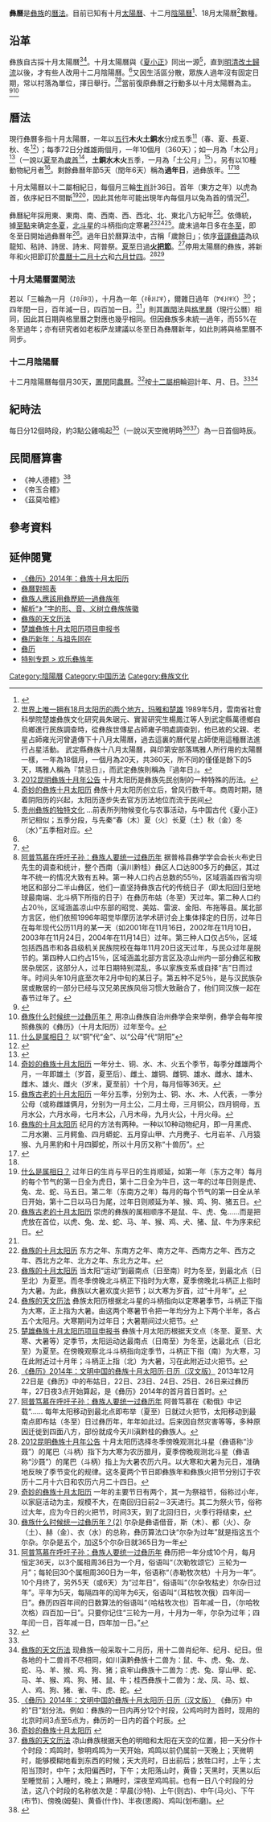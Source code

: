 {{Contains Yi text}}
'''彝曆'''是[[彝族|彝族]]的[[曆法|曆法]]。目前已知有十月[[陽曆|太陽曆]]、十二月[[陰陽曆|陰陽曆]]<ref name="公农回傣彝藏佛历和儒略日对照表">{{cite book | title=公农回傣彝藏佛历和儒略日对照表（622－2050年） | publisher=科学出版社 | author=王焕春 等 编 | year=1991-12}}</ref>、18月太陽曆<ref>[http://www.yrgz.com/detail.php?id=238 世界上唯一拥有18月太阳历的两个地方，玛雅和楚雄]{{Dead link|date=2018年6月 |bot=InternetArchiveBot |fix-attempted=no }} 1989年5月，雲南省社會科學院楚雄彝族文化研究員朱琚元、實習研究生楊鳳江等人到武定縣萬德鄉自烏鄉進行民族調查時，從彝族世傳星占師雍子明處調查到，他已故的父親、老星占師雍光河曾遺傳下十八月太陽曆，過去這裏的曆代星占師使用這種曆法進行占星活動。 武定縣彝族十八月太陽曆，與印第安部落瑪雅人所行用的太陽曆一樣，一年為18個月，一個月為20天，共360天，所不同的僅僅是餘下的5天，瑪雅人稱為『禁忌日』，而武定彝族則稱為『過年日』。</ref>數種。

== 沿革 ==
彝族自古採十月太陽曆<ref>[http://www.yizuren.com/plus/view.php?aid=14513 2012昆明彝族十月年公告] {{Wayback|url=http://www.yizuren.com/plus/view.php?aid=14513 |date=20150518112449 }} 十月太阳历是彝族先民创制的一种特殊的历法。</ref><ref>[http://www.lszxc.cn/news/2014120185136_1297.html 奇妙的彝族十月太阳历] {{webarchive|url=https://web.archive.org/web/20150518074803/http://www.lszxc.cn/news/2014120185136_1297.html |date=2015-05-18 }} 彝族十月太阳历创立后，曾风行数千年。商周时期，随着阴阳历的兴起，太阳历逐步失去官方历法地位而流于民间</ref>。十月太陽曆與《[[夏小正|夏小正]]》同出一源<ref>[http://blog.sina.com.cn/s/blog_4db9bb76010180rv.html 贵州彝族的独特文化] {{Wayback|url=http://blog.sina.com.cn/s/blog_4db9bb76010180rv.html |date=20160304110316 }} ...前表所列物候变化与农事活动，与中国古代《夏小正》所记相似；五季分段，与先秦“春（木）夏（火）长夏（土）秋（金）冬（水）”五季相对应。</ref>，直到[[明清|明清]][[改土歸流|改土歸流]]以後，才有些人改用十二月陰陽曆。<ref name="彝历-中国古代的天文与历法" />又因生活區分散，眾族人過年沒有固定日期，常以村落為單位，擇日舉行。<ref name="彝历新年话渊源">{{cite journal | url=http://xuewen.cnki.net/CJFD-ZGCH201304040.html | title=彝历新年话渊源 | journal=中国工会财会 | year=2013 | access-date=2014-04-09 | archive-date=2014-04-13 | archive-url=https://web.archive.org/web/20140413134750/http://xuewen.cnki.net/CJFD-ZGCH201304040.html | dead-url=no }}</ref><ref>[http://www.yizuren.com/plus/view.php?aid=13107 阿普笃慕在呼吁子孙：彝族人要统一过彝历年] {{Wayback|url=http://www.yizuren.com/plus/view.php?aid=13107 |date=20130505031705 }} 据普格县彝学学会会长火布史日先生的调查和统计，整个西南（滇川黔桂）彝区人口达800多万的彝区，其过年不统一的情况大致有五种。第一种人口约占总数的55％，区域涵盖四省沟坝地区和部分二半山彝区，他们一直坚持彝族古代的传统日子（即太阳回归至地球最南端、北斗柄下所指的日子）在彝历布姑（冬至）天过年。第二种人口约占20％，区域涵盖凉山中东部的昭觉、美姑、雷波、金阳、布拖等县。属北部方言区，他们依照1996年昭觉毕摩历法学术研讨会上集体择定的日历，过年日在每年现代公历11月的某一天（如2001年在11月16日，2002年在11月10日，2003年在11月24日，2004年在11月14日）过年。第三种人口仅占5％，区域包括西昌市和各县级机关民族院校在每年11月20日这天过年，与民众过年是脱节的。第四种人口约占15％，区域涵盖北部方言区及凉山州内一部分彝区和散居杂居区，这部分人，过年日期特别混乱，多以家族支系或自择“吉”日而过年。时间头年10月底至次年2月中旬的某日子。第五种不足5％，是与汉民族杂居或散居的一部分已经与汉兄弟民族风俗习惯大致融合了，他们同汉族一起在春节过年了。</ref>當前復原彝曆之行動多以十月太陽曆為主。<ref>{{Cite web |url=http://www.cxyzbm.com/ns_detail.asp?id=500453&nowmenuid=500122 |title=楚雄彝族十月太阳历项目申报书 |access-date=2015-05-05 |archive-date=2019-06-03 |archive-url=https://web.archive.org/web/20190603110206/http://www.cxyzbm.com/ns_detail.asp?id=500453&nowmenuid=500122 }}</ref><ref>[http://www.yizuren.com/plus/view.php?aid=13818 彝族什么时候统一过彝历年？] {{Wayback|url=http://www.yizuren.com/plus/view.php?aid=13818 |date=20150324204729 }} 用凉山彝族自治州彝学会来举例，彝学会每年按照彝族的《彝历》（十月太阳历）过年至今。</ref>

== 曆法 ==
現行彝曆多指十月太陽曆，一年以[[五行|五行]]'''木火土銅水'''分成五季<ref>[http://www.zgnongli.com/shiershengxiao/shengxiaowenda/5498.html 什么是属相日？] {{Wayback|url=http://www.zgnongli.com/shiershengxiao/shengxiaowenda/5498.html |date=20160305012852 }} 以“铜”代“金”、以“公母”代“阴阳”</ref>（春、夏、長夏、秋、冬<ref>{{Cite web |url=http://blog.sina.com.cn/s/blog_4db9bb76010180rv.html |title=贵州彝族的独特文化 |accessdate=2015-05-05 |archive-date=2016-03-04 |archive-url=https://web.archive.org/web/20160304110316/http://blog.sina.com.cn/s/blog_4db9bb76010180rv.html |dead-url=no }}</ref>）；每季72日分雌雄兩個月，一年10個月（360天）；如一月為「木公月」<ref name="#1">{{Cite web |url=http://blog.sina.com.cn/s/blog_6160e78f0102v0fx.html |title=《彝历》2014年：文明中国的彝族十月太阳历·日历（汉文版） |accessdate=2015-05-05 |archive-date=2016-03-04 |archive-url=https://web.archive.org/web/20160304125445/http://blog.sina.com.cn/s/blog_6160e78f0102v0fx.html |dead-url=no }}</ref>（一說以[[夏至|夏至]]為[[歲首|歲首]]<ref>[http://www.lszxc.cn/news/2014120185136_1297.html 奇妙的彝族十月太阳历] {{webarchive|url=https://web.archive.org/web/20150518074803/http://www.lszxc.cn/news/2014120185136_1297.html |date=2015-05-18 }} 一年分土、铜、水、木、火五个季节，每季分雌雄两个月，一年即雄土（岁首，夏至后）、雌土、雄铜、雌铜、雄水、雌水、雄木、雌木、雄火、雌火（岁末，夏至前）十个月，每月恒等36天。</ref>，'''土銅水木火'''五季，一月為「土公月」<ref>[http://www.cctv.com/folklore/20050521/100340.shtml 彝族古老的十月太阳历] {{Wayback|url=http://www.cctv.com/folklore/20050521/100340.shtml |date=20160306011803 }} 一年分五季，分别为土、铜、水、木、人代表，一季分公母（或称雌雄俩月，分别为一月土公，二月土母，三月铜公，四月铜母，五月水公，六月水母，七月木公，八月木母，九月火公，十月火母。</ref>）。另有以10種動物紀月者<ref>[http://blog.sina.com.cn/s/blog_4db9bb76010180rv.html 彝族的十月太阳历] {{Wayback|url=http://blog.sina.com.cn/s/blog_4db9bb76010180rv.html |date=20160304110316 }} 纪月的方法有两种。一种以10种动物纪月，即一月黑虎、二月水獭、三月鳄鱼、四月蟒蛇、五月穿山甲、六月麂子、七月岩羊、八月猿猴、九月黑豹和十月四脚蛇，所以十月历又称“十兽历”。</ref>。剩餘彝曆年節5天（閏年6天）稱為'''過年日'''，過彝族年。<ref>{{cite web | url=http://www.ls666.com/channel/city/2011-05/20110509_city_tg_70372.html | title=老闆薩龍：揭算彝曆文化的奧秘__涼山新聞網 | accessdate=2014-04-09 | quote=薩龍的《彝曆》一書中彝族曆法1年為10個月，每月36天，一個月三輪生肖計36日，雌雄兩個月72日為一季，一年五季10個月，共360天。剩餘5（閏年6天）天是太陽曆以地球繞太陽運動最北端，北斗柄上指的是彝族天文中的「補久(夏至)」日。當太陽運行至地球最南端、北斗柄下指的時候是彝族天文中的「補姑(冬至)」天，剩下的5或6天剛好是彝族過年的日子（木、火、土、金、水） | deadurl=yes | archiveurl=https://web.archive.org/web/20140413130611/http://www.ls666.com/channel/city/2011-05/20110509_city_tg_70372.html | archivedate=2014-04-13 }}</ref><ref name="#1"/>

十月太陽曆以十二屬相紀日，每個月三輪[[生肖|生肖]]計36日。首年（東方之年）以虎為首，依序紀日不間斷<ref>[http://www.zgnongli.com/shiershengxiao/shengxiaowenda/5498.html 什么是属相日？] {{Wayback|url=http://www.zgnongli.com/shiershengxiao/shengxiaowenda/5498.html |date=20160305012852 }} 过年日的生肖与平日的生肖顺延，如第一年（东方之年）每月的每个节气的第一日全为虎日，第十二日全为牛日，这一年的过年日则是虎、兔、龙、蛇、马五日。第二年（东南方之年）每月的每个节气的第一日全从羊日开始，第十二日以马日为尾，过年日则顺延为羊、猴、鸡、狗、猪五日。</ref><ref>[http://www.cctv.com/folklore/20050521/100340.shtml 彝族古老的十月太阳历] {{Wayback|url=http://www.cctv.com/folklore/20050521/100340.shtml |date=20160306011803 }} 崇虎的彝族的属相顺序不是鼠、牛、虎、兔……而是把虎放在首位，以虎、兔、龙、蛇、马、羊、猴、鸡、犬、猪、鼠、牛为序来纪日。</ref>，因此其他年可能出現年內每個月以兔為首的情況<ref name="#1"/>。

彝曆紀年採用東、東南、南、西南、西、西北、北、東北八方紀年<ref>[http://blog.sina.com.cn/s/blog_4db9bb76010180rv.html 彝族的十月太阳历] {{Wayback|url=http://blog.sina.com.cn/s/blog_4db9bb76010180rv.html |date=20160304110316 }} 东方之年、东南方之年、南方之年、西南方之年、西方之年、西北方之年、北方之年、东北方之年。</ref>。依傳統，據[[至點|至點]]来确定[[季節|冬夏]]，[[北斗星|北斗星]]的斗柄指向定寒暑<ref>[http://sscp.cssn.cn/xkpd/tbch/tebiecehuaneirong/201209/t20120928_1084651.html 彝族的十月太阳历] {{Wayback|url=http://sscp.cssn.cn/xkpd/tbch/tebiecehuaneirong/201209/t20120928_1084651.html |date=20200225232158 }} 当太阳“运动”到最南点（日至南）时为冬至，到最北点（日至北）为夏至。而冬季傍晚北斗柄正下指时为大寒，夏季傍晚北斗柄正上指时为大暑。为此，彝族以大暑欢度火把节；以大寒为岁首，过“十月年”。</ref><ref>[http://www.chiyou.name/page/whyz/twlf/yizu.htm 彝族的天文历法] {{Wayback|url=http://www.chiyou.name/page/whyz/twlf/yizu.htm |date=20160304142741 }} 彝族太阳历根据北斗星的斗柄指向以定寒暑季节，斗柄正下指为大寒，正上指为大暑。由这两个寒暑节令把一年均分为上下两个半年，各占五个太阳月。大寒期间为过年日；大暑期间过火把节。</ref><ref>[http://www.cxyzbm.com/ns_detail.asp?id=500453&nowmenuid=500122 楚雄彝族十月太阳历项目申报书] {{Wayback|url=http://www.cxyzbm.com/ns_detail.asp?id=500453&nowmenuid=500122 |date=20190603110206 }} 彝族十月太阳历根据天文点（冬至、夏至、大寒、大暑等）定季节，太阳运动达最南点（日南至）为冬至，达最北点（日北至）为夏至。在傍晚观察北斗斗柄指向定季节，斗柄正下指（南）为大寒，习在此附近过十月年；斗柄正上指（北）为大暑，习在此附近过火把节。</ref>。歲末過年日多在[[冬至|冬至]]，即冬至日開始過彝曆年<ref>[http://blog.sina.com.cn/s/blog_6160e78f0102v0fx.html 《彝历》2014年：文明中国的彝族十月太阳历·日历（汉文版）] {{Wayback|url=http://blog.sina.com.cn/s/blog_6160e78f0102v0fx.html |date=20160304125445 }} 2013年12月22日是《彝历》中的布姑日，22日、23日、24日、25日、26日来过彝历年，27日夜3点开始算起，是《彝历》2014年的首月首日首时。</ref>。過年日於曆算法中，古稱「歲餘日」；依序[[音譯|音譯]][[彝語|彝語]]為玖龍知、秙詩、詩居、詩末、阿普祭。[[夏至|夏至]]日過'''[[火把節|火把節]]'''。<ref>[http://www.yizuren.com/plus/view.php?aid=13107 阿普笃慕在呼吁子孙：彝族人要统一过彝历年] {{Wayback|url=http://www.yizuren.com/plus/view.php?aid=13107 |date=20130505031705 }} 阿普笃慕在《勒俄》中记载“……
每年太阳移动到最北点即布举（夏至）日就过火把节，太阳移动到最南点即布姑（冬至）日过彝历年，年年如此过。后来因自然灾害等等，多种原因迁徙到四面八方，部份就成今天川滇黔桂的彝族人。</ref>停用太陽曆的彝族，將新年和火把節訂於[[農曆|農曆]][[十二月十六|十二月十六]]和[[六月廿四|六月廿四]]。<ref>[http://www.yizuren.com/plus/view.php?aid=14513 2012昆明彝族十月年公告] {{Wayback|url=http://www.yizuren.com/plus/view.php?aid=14513 |date=20150518112449 }} 十月太阳历选择冬季傍晚观测北斗星（彝语称“沙聂”）的尾巴（斗柄）指下为大寒为农历腊月，夏季傍晚观测北斗星（彝语称“沙聂”）的尾巴（斗柄）指上为大暑农历六月。以大寒和大暑为元日，准确地反映了季节变化的规律。这冬夏两个节日即彝族年和彝族火把节分别订于农历十二月十六日和农历六月二十四日。</ref><ref>[http://www.lszxc.cn/news/2014120185136_1297.html 奇妙的彝族十月太阳历] {{webarchive|url=https://web.archive.org/web/20150518074803/http://www.lszxc.cn/news/2014120185136_1297.html |date=2015-05-18 }} 一年的主要节日有两个，其一为祭祖节，俗称过小年，以家庭活动为主，规模不大，在南回归日前2－3天进行。其二为祭火节，俗称过大年，应为今日的火把节，时间3天，到了北回归日，火季行将结束，</ref>

=== 十月太陽曆置閏法 ===
若以「三輪為一月（ꋍꆪꃄꌕꄡ），十月為一年（ꊰꆨꃅꋍꈎ），爾雜日過年（ꇗꊖꃅꈎꏅ）<ref>[http://www.yizuren.com/plus/view.php?aid=13818&pageno=2 彝族什么时候统一过彝历年？(2)] {{Wayback|url=http://www.yizuren.com/plus/view.php?aid=13818&pageno=2 |date=20130520120105 }} 尔杂是彝语借音，斯（木）、都（火）、杂（土）、赫（金）、衣（水）的总称，彝历算法口诀“尔杂为过年”就是指这五个尔杂。尔杂是五个，加这5个尔杂日就365日为一年</ref>；四年閏一日，百年減一日，四百加一日。<ref>[http://www.yizuren.com/plus/view.php?aid=13107 阿普笃慕在呼吁子孙：彝族人要统一过彝历年] {{Wayback|url=http://www.yizuren.com/plus/view.php?aid=13107 |date=20130505031705 }} 彝历把一年分成10个月，每月恒定36天，以3个属相周36日为一个月，俗语叫“（次勒牧颂它）三轮为一月”；每轮回30个属相周360日为一年，俗语称“（赤勒牧次枯）十月为一年”。10个月终了，另外5天（或6天）为“过年日”，俗语叫“（尔杂牧枯史）尔杂日过年”。平年为5天，每隔四年的闰年为6天，俗语叫“（耳枯牧次俄）四年闰一日”。彝历四百年间的日数算法的俗语叫“（哈枯牧次也）百年减一日，（尔哈牧次格）四百加一日”。只要你记住“三轮为一月，十月为一年，尔杂为过年；四年闰一日，百年减一日，四年加一日。”</ref>」則其[[置閏|置閏]]法與[[格里曆|格里曆]]（現行公曆）相同，因此其日期與格里曆之對應也幾乎相同。但因彝族多未統一過年，而55%在冬至過年；亦有研究者如老板萨龙建議以冬至日為彝曆新年，如此則將與格里曆不同步。

=== 十二月陰陽曆 ===
十二月陰陽曆每個月30天，[[置閏|置閏]]同[[農曆|農曆]]。<ref name="彝历-中国古代的天文与历法">{{cite web | url=http://www.fox2008.cn/ebook2/13011/77.html | title=第四节 彝历-中国古代的天文与历法 | accessdate=2014-04-09 | archive-date=2014-04-13 | archive-url=https://web.archive.org/web/20140413125316/http://www.fox2008.cn/ebook2/13011/77.html | dead-url=no }}</ref>按[[十二屬相|十二屬相]]輪迴計年、月、日。<ref name="彝历新年话渊源" /><ref>[http://www.chiyou.name/page/whyz/twlf/yizu.htm 彝族的天文历法] {{Wayback|url=http://www.chiyou.name/page/whyz/twlf/yizu.htm |date=20160304142741 }} 现彝族一般采取十二月历，用十二兽肖纪年、纪月、纪日。但各地的十二兽肖不尽相同，如川滇黔彝族十二兽为：鼠、牛、虎、兔、龙、蛇、马、羊、猴、鸡、狗、猪；哀牢山彝族十二兽为：虎、兔、穿山甲、蛇、马、羊、猴、鸡、狗、猪、鼠、牛；桂西彝族十二兽为：龙、凤、马、蚁、人、鸡、狗、猪、雀、牛、虎、蛇。</ref>

== 紀時法 ==
每日分12個時段，約3點公雞鳴起<ref>[http://blog.sina.com.cn/s/blog_6160e78f0102v0fx.html 《彝历》2014年：文明中国的彝族十月太阳历·日历（汉文版）] {{Wayback|url=http://blog.sina.com.cn/s/blog_6160e78f0102v0fx.html |date=20160304125445 }} 《彝历》中的“日”划分法。例如：彝族的一日内再分12个时段，公鸡呜时为首时，现用的北京时间3点至5点为，彝历的一日内的首个时辰。</ref>（一說以天空微明時<ref>[http://www.lszxc.cn/news/2014120185136_1297.html 奇妙的彝族十月太阳历] {{webarchive|url=https://web.archive.org/web/20150518074803/http://www.lszxc.cn/news/2014120185136_1297.html |date=2015-05-18 }}</ref><ref>[http://www.chiyou.name/page/whyz/twlf/yizu.htm 彝族的天文历法] {{Wayback|url=http://www.chiyou.name/page/whyz/twlf/yizu.htm |date=20160304142741 }} 凉山彝族根据天色的明暗和太阳在天空的位置，把一天分作十个时段：鸡鸣时，黎明鸡鸣为一天开始，鸡鸣以前仍属前一天晚上；天微明时，能够模糊地看到东西的时候；天大亮时，日出前后；放牲口时，上午；太阳当顶时，中午；太阳偏西时，下午；太阳落山时，黄昏；天黑时，天黑以后至睡觉前；入睡时，晚上；熟睡时，深夜至鸡鸣前。也有一日八个时段的分法，这八个时段的名称依次是：早晨(沙特)、上午(则古)、中午(马火)、下午(布节)、傍晚(姆斐)、黄昏(什作)、半夜(思阁)、鸡叫(划布磨)。</ref>）為一日首個時辰。

== 民間曆算書 ==
* 《神人德體》<ref>{{cite web | url=http://www.nhtsg.org.cn/file_read.aspx?bs=cxz_web&id=413 | title=彝历百科 | accessdate=2014-04-09 | archive-date=2015-10-31 | archive-url=https://web.archive.org/web/20151031111335/http://www.nhtsg.org.cn/file_read.aspx?bs=cxz_web&id=413 | dead-url=no }}</ref>
* 《帝玉合體》
* 《茲莫哈體》

== 參考資料 ==
{{reflist|30em}}

== 延伸閱覽 ==
* [http://blog.sina.com.cn/s/blog_6160e78f0102v0fx.html 《彝历》2014年：彝族十月太阳历] {{Wayback|url=http://blog.sina.com.cn/s/blog_6160e78f0102v0fx.html |date=20160304125445 }}
* [http://lyrics.meicho.com.tw/lib/JS/_test%20suite/era.htm#era=中曆2015年1月&column=calendar/Yi 彝曆對照表] {{Wayback|url=http://lyrics.meicho.com.tw/lib/JS/_test%20suite/era.htm#era=中曆2015年1月&column=calendar/Yi |date=20150518103415 }}
* [http://222.210.17.136/mzwz/news/12/z_12_52700.html 彝族人應該用彝歷統一過彝族年] {{Wayback|url=http://222.210.17.136/mzwz/news/12/z_12_52700.html |date=20120424080419 }}
* [http://blog.sina.com.cn/s/blog_7486ea390100oc4v.html 解析“ꆃ ”字的形、音、义树立彝族族徽] {{Wayback|url=http://blog.sina.com.cn/s/blog_7486ea390100oc4v.html |date=20201121035811 }}
* [https://web.archive.org/web/20160304142741/http://www.chiyou.name/page/whyz/twlf/yizu.htm 彝族的天文历法]
* [http://www.cxyzbm.com/ns_detail.asp?id=500453&nowmenuid=500122 楚雄彝族十月太阳历项目申报书] {{Wayback|url=http://www.cxyzbm.com/ns_detail.asp?id=500453&nowmenuid=500122 |date=20190603110206 }}
* [https://web.archive.org/web/20150418204620/http://www.mzb.com.cn/html/report/150134588-1.htm 彝历新年：与祖先同在] <!-- http://iel.cass.cn/english/Detail.asp?newsid=11613 -->
* [https://web.archive.org/web/20151029185327/http://www.tianwenxuewang.cn/%E5%BD%9D%E5%8E%86/ 彝历]
* [http://www.yizuren.com/plus/list.php?tid=108 特别专题 > 欢乐彝族年] {{Wayback|url=http://www.yizuren.com/plus/list.php?tid=108 |date=20140718202613 }}

{{曆法|cat=no}}

[[Category:陰陽曆|Category:陰陽曆]]
[[Category:中国历法|Category:中国历法]]
[[Category:彝族文化|Category:彝族文化]]